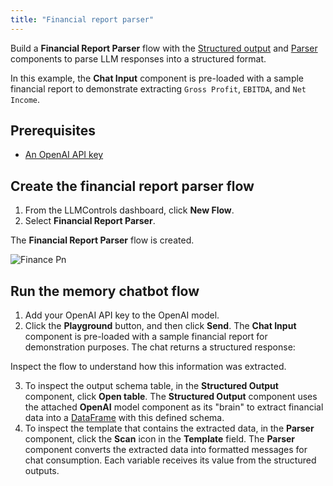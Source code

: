 ```yaml
---
title: "Financial report parser"
---
```


Build a **Financial Report Parser** flow with the [Structured output](https://devrel.mintlify.app/Components/Helpers#structured-output) and [Parser](https://devrel.mintlify.app/Components/Processing#parser) components to parse LLM responses into a structured format.

In this example, the **Chat Input** component is pre-loaded with a sample financial report to demonstrate extracting `Gross Profit`, `EBITDA`, and `Net Income`.

## **Prerequisites**[**​**](https://docs.langflow.org/financial-report-parser#prerequisites)

- [An OpenAI API key](https://platform.openai.com/)

## **Create the financial report parser flow**[**​**](https://docs.langflow.org/financial-report-parser#create-the-financial-report-parser-flow)

1. From the LLMControls dashboard, click **New Flow**.
2. Select **Financial Report Parser**.

The **Financial Report Parser** flow is created.

![Finance Pn](/images/finance.png)

## **Run the memory chatbot flow**[**​**](https://docs.langflow.org/financial-report-parser#run-the-memory-chatbot-flow)

1. Add your OpenAI API key to the OpenAI model.
2. Click the **Playground** button, and then click **Send**. The **Chat Input** component is pre-loaded with a sample financial report for demonstration purposes. The chat returns a structured response:

Inspect the flow to understand how this information was extracted.

3. To inspect the output schema table, in the **Structured Output** component, click **Open table**. The **Structured Output** component uses the attached **OpenAI** model component as its "brain" to extract financial data into a [DataFrame](https://devrel.mintlify.app/Concepts/LLMCobjects#dataframe-object%E2%80%8B) with this defined schema.
4. To inspect the template that contains the extracted data, in the **Parser** component, click the **Scan** icon in the **Template** field. The **Parser** component converts the extracted data into formatted messages for chat consumption. Each variable receives its value from the structured outputs.